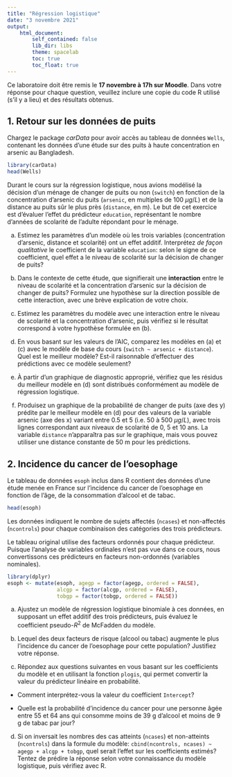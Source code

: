 ```yaml
---
title: "Régression logistique"
date: "3 novembre 2021"
output:
    html_document:
        self_contained: false
        lib_dir: libs
        theme: spacelab
        toc: true
        toc_float: true
---
```


Ce laboratoire doit être remis le **17 novembre à 17h sur Moodle**. Dans votre réponse pour chaque question, veuillez inclure une copie du code R utilisé (s'il y a lieu) et des résultats obtenus. 


## 1. Retour sur les données de puits

Chargez le package *carData* pour avoir accès au tableau de données `Wells`, contenant les données d'une étude sur des puits à haute concentration en arsenic au Bangladesh.

```r
library(carData)
head(Wells)
```

Durant le cours sur la régression logistique, nous avions modélisé la décision d'un ménage de changer de puits ou non (`switch`) en fonction de la concentration d'arsenic du puits (`arsenic`, en multiples de 100 $\mu g/L$) et de la distance au puits sûr le plus près (`distance`, en m). Le but de cet exercice est d'évaluer l'effet du prédicteur `education`, représentant le nombre d'années de scolarité de l'adulte répondant pour le ménage.

a) Estimez les paramètres d'un modèle où les trois variables (concentration d'arsenic, distance et scolarité) ont un effet additif. Interprétez *de façon qualitative* le coefficient de la variable `education`: selon le signe de ce coefficient, quel effet a le niveau de scolarité sur la décision de changer de puits?

b) Dans le contexte de cette étude, que signifierait une **interaction** entre le niveau de scolarité et la concentration d'arsenic sur la décision de changer de puits? Formulez une hypothèse sur la direction possible de cette interaction, avec une brève explication de votre choix. 
c) Estimez les paramètres du modèle avec une interaction entre le niveau de scolarité et la concentration d'arsenic, puis vérifiez si le résultat correspond à votre hypothèse formulée en (b).

d) En vous basant sur les valeurs de l'AIC, comparez les modèles en (a) et (c) avec le modèle de base du cours (`switch ~ arsenic + distance`). Quel est le meilleur modèle? Est-il raisonnable d'effectuer des prédictions avec ce modèle seulement?

e) À partir d'un graphique de diagnostic approprié, vérifiez que les résidus du meilleur modèle en (d) sont distribués conformément au modèle de régression logistique.

f) Produisez un graphique de la probabilité de changer de puits (axe des y) prédite par le meilleur modèle en (d) pour des valeurs de la variable arsenic (axe des x) variant entre 0.5 et 5 (i.e. 50 à 500 $\mu g/L$), avec trois lignes correspondant aux niveaux de scolarité de 0, 5 et 10 ans. La variable `distance` n'apparaîtra pas sur le graphique, mais vous pouvez utiliser une distance constante de 50 m pour les prédictions.


## 2. Incidence du cancer de l'oesophage

Le tableau de données `esoph` inclus dans R contient des données d'une étude menée en France sur l'incidence du cancer de l'oesophage en fonction de l'âge, de la consommation d'alcool et de tabac.

```r
head(esoph)
```

Les données indiquent le nombre de sujets affectés (`ncases`) et non-affectés (`ncontrols`) pour chaque combinaison des catégories des trois prédicteurs.

Le tableau original utilise des facteurs ordonnés pour chaque prédicteur. Puisque l'analyse de variables ordinales n'est pas vue dans ce cours, nous convertissons ces prédicteurs en facteurs non-ordonnés (variables nominales).

```r
library(dplyr)
esoph <- mutate(esoph, agegp = factor(agegp, ordered = FALSE),
                alcgp = factor(alcgp, ordered = FALSE),
                tobgp = factor(tobgp, ordered = FALSE))
```

a) Ajustez un modèle de régression logistique binomiale à ces données, en supposant un effet additif des trois prédicteurs, puis évaluez le coefficient pseudo-$R^2$ de McFadden du modèle.

b) Lequel des deux facteurs de risque (alcool ou tabac) augmente le plus l'incidence du cancer de l'oesophage pour cette population? Justifiez votre réponse.

c) Répondez aux questions suivantes en vous basant sur les coefficients du modèle et en utilisant la fonction `plogis`, qui permet convertir la valeur du prédicteur linéaire en probabilité.

  - Comment interprétez-vous la valeur du coefficient `Intercept`?

  - Quelle est la probabilité d'incidence du cancer pour une personne âgée entre 55 et 64 ans qui consomme moins de 39 g d'alcool et moins de 9 g de tabac par jour?

d) Si on inversait les nombres des cas atteints (`ncases`) et non-atteints (`ncontrols`) dans la formule du modèle: `cbind(ncontrols, ncases) ~ agegp + alcgp + tobgp`, quel serait l'effet sur les coefficients estimés? Tentez de prédire la réponse selon votre connaissance du modèle logistique, puis vérifiez avec R.
